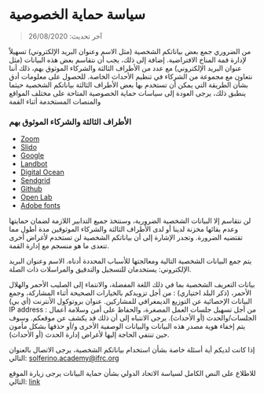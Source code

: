 # سياسة حماية الخصوصية

> 26/08/2020 :آخر تحديث

من الضروري جمع بعض بياناتكم الشخصية (مثل الاسم وعنوان البريد الإلكتروني) تسهيلاً لإدارة قمة المناخ الافتراضية. إضافة إلى ذلك، يجب أن نتقاسم بعض هذه البيانات (مثل عنوان البريد الإلكتروني) مع عدد من الأطراف الثالثة والشركاء الموثوق بهم، ذلك أننا نتعاون مع مجموعة من الشركاء في تنظيم الأحداث الخاصة.
للحصول على معلومات أدق بشأن الطريقة التي يمكن أن تستخدم بها بعض الأطراف الثالثة بياناتكم الشخصية حيثما ينطبق ذلك، يرجى العودة إلى سياسات حماية الخصوصية المتاحة على مختلف المواقع والمنصات المستخدمة أثناء القمة

### الأطراف الثالثة والشركاء الموثوق بهم

- [Zoom](https://zoom.us/privacy)
- [Slido](https://www.sli.do/terms#gdpr)
- [Google](https://policies.google.com/privacy)
- [Landbot](https://help.landbot.io/article/h2ndzk6som-privacy-security)
- [Digital Ocean](https://www.digitalocean.com/legal/privacy-policy/)
- [Sendgrid](https://sendgrid.com/policies/privacy-2016/)
- [Github](https://docs.github.com/en/github/site-policy/github-privacy-statement)
- [Open Lab](https://www.ncl.ac.uk/media/wwwnclacuk/freedomofinformation/dataprotection/Data%20Protection%20Policy%20June2020.pdf)
- [Adobe fonts](https://www.adobe.com/privacy/policies/adobe-fonts.html#)

لن نتقاسم إلا البيانات الشخصية الضرورية، وسنتخذ جميع التدابير اللازمة لضمان حمايتها وعدم بقائها مخزنة لدينا أو لدى الأطراف الثالثة والشركاء الموثوقين مدة أطول مما تقتضيه الضرورة. وتجدر الإشارة إلى أن بياناتكم الشخصية لن تستخدم لأغراض أخرى تتعدى ما هو منسجم مع إدارة القمة.  

يتم جمع البيانات الشخصية التالية ومعالجتها للأسباب المحددة أدناه. 
الاسم وعنوان البريد الإلكتروني: يستخدمان للتسجيل والتدقيق والمراسلات ذات الصلة.  

بيانات التعريف الشخصية بما في ذلك اللغة المفضلة، والانتماء إلى الصليب الأحمر والهلال الأحمر، (ذكر البلد اختياري) : من أجل تزويدكم بالخيارات الصحيحة أثناء المشاركة، وجمع البيانات الإحصائية عن التوزيع الديمغرافي للمشاركين. 
عنوان بروتوكول الأنترنت (أي بي) IP address : من أجل تسهيل جلسات العمل المصغرة، والحفاظ على أمن وسلامة أعمال الجلسات/والحدث (أو الأحداث). يرجى الانتباه إلى أن ذلك قد يكشف عن موقعكم. وسوف يتم إخفاء هوية مصدر هذه البيانات والبيانات الوصفية الأخرى و/أو حذفها بشكل مأمون حين تنتفي الحاجة إليها لأغراض إدارة الحدث (أو الأحداث). 

إذا كانت لديكم أية أسئلة خاصة بشأن استخدام بياناتكم الشخصية، يرجى الاتصال بالعنوان التالي: solferino.academy@ifrc.org 

للاطلاع على النص الكامل لسياسة الاتحاد الدولي بشأن حماية البيانات يرجى زيارة الموقع التالي: [link](https://edit.climate.red/uploads/ifrc-data_protection-policy_ar.pdf)
